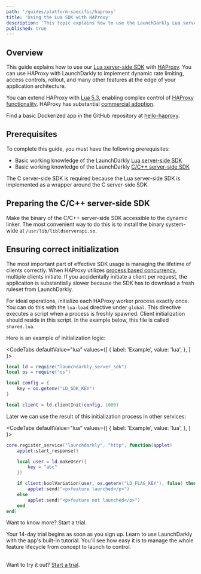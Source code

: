 ```yaml
---
path: '/guides/platform-specific/haproxy'
title: 'Using the Lua SDK with HAProxy'
description: 'This topic explains how to use the LaunchDarkly Lua server-side SDK with HAProxy.'
published: true
---
```


## Overview

This guide explains how to use our [Lua server-side SDK](https://github.com/launchdarkly/lua-server-sdk) with [HAProxy](https://www.haproxy.org/). You can use HAProxy with LaunchDarkly to implement dynamic rate limiting, access controls, rollout, and many other features at the edge of your application architecture.

You can extend HAProxy with [Lua 5.3](https://www.lua.org/manual/5.3/), enabling complex control of [HAProxy functionality](http://www.arpalert.org/src/haproxy-lua-api/2.1/index.html). HAProxy has substantial [commercial adoption](https://www.haproxy.org/they-use-it.html).

Find a basic Dockerized app in the GitHub repository at [hello-haproxy](https://github.com/launchdarkly/hello-haproxy).

## Prerequisites

To complete this guide, you must have the following prerequisites:

* Basic working knowledge of the LaunchDarkly [Lua server-side SDK](/sdk/server-side/lua)
* Basic working knowledge of the LaunchDarkly [C/C++ server-side SDK](/sdk/server-side/c-c--)

The C server-side SDK is required because the Lua server-side SDK is implemented as a wrapper around the C server-side SDK.

## Preparing the C/C++ server-side SDK

Make the binary of the C/C++ server-side SDK accessible to the dynamic linker. The most convenient way to do this is to install the binary system-wide at `/usr/lib/libldserverapi.so`.

## Ensuring correct initialization

The most important part of effective SDK usage is managing the lifetime of clients correctly. When HAProxy utilizes [process based concurrency](https://stackoverflow.com/questions/4315292/concurrency-processes-vs-threads), multiple clients initiate. If you accidentally initiate a client per request, the application is substantially slower because the SDK has to download a fresh ruleset from LaunchDarkly.

For ideal operations, initialize each HAProxy worker process exactly once. You can do this with the `lua-load` directive under `global`. This directive executes a script when a process is freshly spawned. Client initialization should reside in this script. In the example below, this file is called `shared.lua`.

Here is an example of initialization logic:

<CodeTabs
  defaultValue="lua"
  values={[
    { label: 'Example', value: 'lua', },
  ]
}>
<CodeTabItem value="lua">

```lua
local ld = require("launchdarkly_server_sdk")
local os = require("os")

local config = {
    key = os.getenv("LD_SDK_KEY")
}

local client = ld.clientInit(config, 1000)
```

</CodeTabItem>
</CodeTabs>

Later we can use the result of this initialization process in other services:

<CodeTabs
  defaultValue="lua"
  values={[
    { label: 'Example', value: 'lua', },
  ]
}>
<CodeTabItem value="lua">

```lua
core.register_service("launchdarkly", "http", function(applet)
    applet:start_response()

    local user = ld.makeUser({
        key = "abc"
    })

    if client:boolVariation(user, os.getenv("LD_FLAG_KEY"), false) then
        applet:send("<p>feature launched</p>")
    else
        applet:send("<p>feature not launched</p>")
    end
end)
```

</CodeTabItem>
</CodeTabs>

<Callout intent="primary">
<CalloutTitle>Want to know more? Start a trial.</CalloutTitle>
<CalloutDescription>

Your 14-day trial begins as soon as you sign up. Learn to use LaunchDarkly with the app's built-in tutorial. You'll see how easy it is to manage the whole feature lifecycle from concept to launch to control.<br/><br/>

Want to try it out? [Start a trial](https://launchdarkly.com/start-trial/).

</CalloutDescription>
</Callout>
